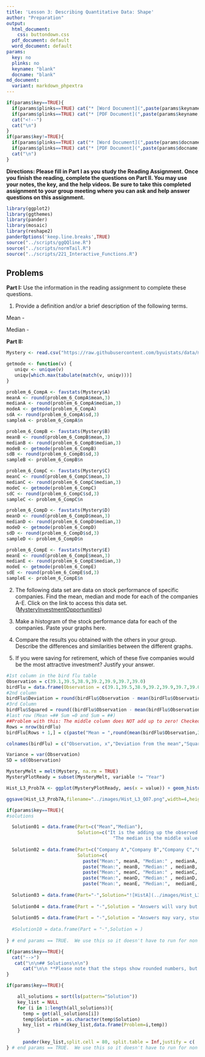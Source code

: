 ```yaml
---
title: 'Lesson 3: Describing Quantitative Data: Shape'
author: "Preparation"
output:
  html_document:
    css: buttondown.css
  pdf_document: default
  word_document: default
params:
  key: no
  plinks: no
  keyname: "blank"
  docname: "blank"
md_document:
  variant: markdown_phpextra
---
```


```r
if(params$key==TRUE){
  if(params$plinks==TRUE) cat("* [Word Document](",paste(params$keyname,"docx",sep="."),")\n")
  if(params$plinks==TRUE) cat("* [PDF Document](",paste(params$keyname,"pdf",sep="."),")\n")
  cat("<!--")
  cat("\n")
} 
if(params$key!=TRUE){
  if(params$plinks==TRUE) cat("* [Word Document](",paste(params$docname,"docx",sep="."),")\n")
  if(params$plinks==TRUE) cat("* [PDF Document](",paste(params$docname,"pdf",sep="."),")\n")
  cat("\n")
}
```

**Directions: Please fill in Part I as you study the Reading Assignment. Once you finish the reading, complete the questions on Part II. You may use your notes, the key, and the help videos. Be sure to take this completed assignment to your group meeting where you can ask and help answer questions on this assignment.**

```r
library(ggplot2)
library(ggthemes)
library(pander)
library(mosaic)
library(reshape2)
panderOptions('keep.line.breaks',TRUE)
source("../scripts/ggQQline.R")
source("../scripts/normTail.R")
source("../scripts/221_Interactive_Functions.R")
```

## Problems

**Part I:**  Use the information in the reading assignment to complete these questions.

1. Provide a definition and/or a brief description of the following terms.

Mean -

Median -

**Part II:**  

```r

Mystery <- read.csv("https://raw.githubusercontent.com/byuistats/data/master/MysteryInvestmentOpportunities/MysteryInvestmentOpportunities.csv",header = TRUE, stringsAsFactors = FALSE)

getmode <- function(v) {
   uniqv <- unique(v)
   uniqv[which.max(tabulate(match(v, uniqv)))]
}

problem_6_CompA <- favstats(Mystery$A)
meanA <- round(problem_6_CompA$mean,3)
medianA <- round(problem_6_CompA$median,3)
modeA <- getmode(problem_6_CompA)
sdA <- round(problem_6_CompA$sd,3)
sampleA <- problem_6_CompA$n

problem_6_CompB <- favstats(Mystery$B)
meanB <- round(problem_6_CompB$mean,3)
medianB <- round(problem_6_CompB$median,3)
modeB <- getmode(problem_6_CompB)
sdB <- round(problem_6_CompB$sd,3)
sampleB <- problem_6_CompB$n

problem_6_CompC <- favstats(Mystery$C)
meanC <- round(problem_6_CompC$mean,3)
medianC <- round(problem_6_CompC$median,3)
modeC <- getmode(problem_6_CompC)
sdC <- round(problem_6_CompC$sd,3)
sampleC <- problem_6_CompC$n

problem_6_CompD <- favstats(Mystery$D)
meanD <- round(problem_6_CompD$mean,3)
medianD <- round(problem_6_CompD$median,3)
modeD <- getmode(problem_6_CompD)
sdD <- round(problem_6_CompD$sd,3)
sampleD <- problem_6_CompD$n

problem_6_CompE <- favstats(Mystery$E)
meanE <- round(problem_6_CompE$mean,3)
medianE <- round(problem_6_CompE$median,3)
modeE <- getmode(problem_6_CompE)
sdE <- round(problem_6_CompE$sd,3)
sampleE <- problem_6_CompE$n

```

2. The following data set are data on stock performance of specific companies. Find the mean, median and mode for each of the companies A-E.  Click on the link to access this data set. ([MysteryInvestmentOpportunities](../../Data/MysteryInvestmentOpportunities.xlsx))

3. Make a histogram of the stock performance data for each of the companies. Paste your graphs here.

4. Compare the results you obtained with the others in your group. Describe the differences and similarities between the different graphs.

5. If you were saving for retirement, which of these five companies would be the most attractive investment?  Justify your answer.

```r
#1st column in the bird flu table
Observation = c(39.1,39.5,38.9,39.2,39.9,39.7,39.0)
birdFlu = data.frame(Observation = c(39.1,39.5,38.9,39.2,39.9,39.7,39.0))
#2nd column
birdFlu$Deviation = round(birdFlu$Observation - mean(birdFlu$Observation),3)
#3rd Column
birdFlu$Squared = round((birdFlu$Observation - mean(birdFlu$Observation))^2,3)
#last row (Mean =## Sum =0 and Sum = ##)
##Problem with this: The middle column does NOT add up to zero! Checked it on excel as well. Doesn't add to zero 
Rows = nrow(birdFlu)
birdFlu[Rows + 1,] = c(paste("Mean = ",round(mean(birdFlu$Observation,3)),sep = ""),paste("Sum = ",round(sum(birdFlu$Deviation),3),sep = ""),paste("Sum = ",round(sum(birdFlu$Squared),3),sep = ""))

colnames(birdFlu) = c("Observation, x","Deviation from the mean","Squared Deviation from the Mean")

Variance = var(Observation)
SD = sd(Observation)
```

```r
MysteryMelt = melt(Mystery, na.rm = TRUE)
MysteryPlotReady = subset(MysteryMelt, variable != "Year")

Hist_L3_Prob7A <- ggplot(MysteryPlotReady, aes(x = value)) + geom_histogram(binwidth = 15,colour="white") + facet_wrap(~variable,nrow = 5)

ggsave(Hist_L3_Prob7A,filename="../images/Hist_L3_Q07.png",width=4,height=4)
```

```r

if(params$key==TRUE){
#solutions

  Solution01 = data.frame(Part=c("Mean","Median"),
                          Solution=c("It is the adding up the observed data and dividing by the number of observations in the data set.",
                                       "The median is the middle value in a sorted data set"))
  
  Solution02 = data.frame(Part=c("Company A","Company B","Company C","Company D","Company E"),
                          Solution=c(
                            paste("Mean:", meanA, "Median:" , medianA, sep = " "),
                            paste("Mean:", meanB, "Median:" , medianB, sep = " "),
                            paste("Mean:", meanC, "Median:" , medianC, sep = " "),
                            paste("Mean:", meanD, "Median:" , medianD, sep = " "),
                            paste("Mean:", meanE, "Median:",  medianE,  sep = " ")))
  
  Solution03 = data.frame(Part="-",Solution="![HistA](../images/Hist_L3_Q07.png)")
  
  Solution04 = data.frame(Part = "-",Solution = "Answers will vary but should talk about shape, center, and spread of the different graphs and data sets.")
  
  Solution05 = data.frame(Part = "-",Solution = "Answers may vary, students should choose a company and justify why. They will probably choose B or C, because they have the highest means.")
  
  #Solution10 = data.frame(Part = "-",Solution = )
  
} # end params == TRUE.  We use this so it doesn't have to run for non answer key path. 
```


```r
if(params$key==TRUE){
  cat("-->")
   cat("\n\n## Solutions\n\n")
      cat("\n\n **Please note that the steps show rounded numbers, but that the final answers to the problems are calculated without rounding.  (Questions 1-5) **")
}
```



```r
if(params$key==TRUE){

    all_solutions = sort(ls(pattern="Solution"))
    key_list = NULL
    for (i in 1:length(all_solutions)){
      temp = get(all_solutions[i])
      temp$Solution = as.character(temp$Solution)
      key_list = rbind(key_list,data.frame(Problem=i,temp))
    }
    
      pander(key_list,split.cell = 80, split.table = Inf,justify = c( 'center', 'left',"left"))
} # end params == TRUE.  We use this so it doesn't have to run for non answer key path.

```

